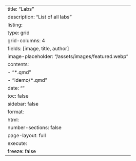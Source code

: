 ---
title: "Labs"
description: "List of all labs"
listing:
  type: grid
  grid-columns: 4
  fields: [image, title, author]
  image-placeholder: "/assets/images/featured.webp"
  contents: 
    - "*.qmd"
    - "!demo/*.qmd"
date: ""
toc: false
sidebar: false
format:
  html:
    number-sections: false
    page-layout: full
execute:
  freeze: false
---